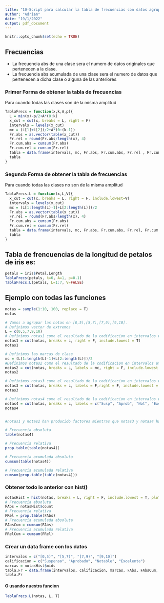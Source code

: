```yaml
---
title: "10-Script para calcular la tabla de frecuencias con datos agrupados"
author: "Adrian"
date: "19/1/2022"
output: pdf_document
---
```


```r
knitr::opts_chunk$set(echo = TRUE)
```

## Frecuencias
- La frecuencia abs de una clase sera el numero de datos originales que pertenecen a la clase.
- La frecuencia abs acumulada de una clase sera el numero de datos que pertenecen a dicha clase o alguna de las anteriores.

### Primer Forma de obtener la tabla de frecuencias
Para cuando todas las clases son de la misma amplitud
```r
TablaFrecs = function(x,k,A,p){
  L = min(x)-p/2+A*(0:k)
  x_cut = cut(x, breaks = L, right = F)
  intervals = levels(x_cut)
  mc = (L[1]+L[2])/2+A*(0:(k-1))
  Fr.abs = as.vector(table(x_cut))
  Fr.rel = round(Fr.abs/length(x), 4)
  Fr.cum.abs = cumsum(Fr.abs)
  Fr.cum.rel = cumsum(Fr.rel)
  tabla = data.frame(intervals, mc, Fr.abs, Fr.cum.abs, Fr.rel , Fr.cum.rel)
  tabla
}
```

### Segunda Forma de obtener la tabla de frecuencias
Para cuando todas las clases no son de la misma amplitud
```r
TablaFrecs.L = function(x,L,V){
  x_cut = cut(x, breaks = L, right = F, include.lowest=V)
  intervals = levels(x_cut)
  mc = (L[1:length(L)-1]+L[2:length(L)])/2
  Fr.abs = as.vector(table(x_cut))
  Fr.rel = round(Fr.abs/length(x), 4)
  Fr.cum.abs = cumsum(Fr.abs)
  Fr.cum.rel = cumsum(Fr.rel)
  tabla = data.frame(intervals, mc, Fr.abs, Fr.cum.abs, Fr.rel, Fr.cum.rel)
  tabla
}
```

## Tabla de frencuencias de la longitud de petalos de iris es:
```r
petals = iris$Petal.Length
TablaFrecs(petals, k=6, A=1, p=0.1)
TablaFrecs.L(petals, L=1:7, V=FALSE)
```


## Ejemplo con todas las funciones
```r
notas = sample(1:10, 100, replace = T)
notas

# Vamos a agrupar las notas en [0,5),[5,7),[7,9),[9,10].
# Definimos vector de extremos
L = c(0,5,7,9,10)
# Definimos notas1 como el resultado de la codificacion en intervalos utilizando como etiquetas los propios intervalos
notas1 = cut(notas, breaks = L, right = F, include.lowest = T)
notas1

# Definimos las marcas de clase
mc = (L[1:length(L)-1]+L[2:length(L)])/2
#Definimos notas2 como el resultado de la codificacion en intervalos utilizando como etiquetas las marcas de clase (marca de clase es la media del intervalo)
notas2 = cut(notas, breaks = L, labels = mc, right = F, include.lowest = T)
notas2

# Definimos notas3 como el resultado de la codificacion en intervalos utilizando como etiquetas la posicion ordenada del intervalo(1,2,3,4)
notas3 = cut(notas, breaks = L, labels = F,right = F, include.lowest = T)
notas3

# Definimos notas4 como el resultado de la codificacion en intervalos utilizando como etiquetas (Susp, Aprob, Not, Exc)
notas4 = cut(notas, breaks = L, labels = c("Susp", "Aprob", "Not", "Exc"),right = F, include.lowest = T)
notas4


#notas1 y notas2 han producido factores mientras que notas3 y notas4 han producido un vector

# Frecuencia absoluta
table(notas4)

# Frecuencia relativa
prop.table(table(notas4))

# Frecuencia acumulada absoluta
cumsum(table(notas4))

# Frecuencia acumulada relativa
cumsum(prop.table(table(notas4)))


```

### Obtener todo lo anterior con hist()
```r
notasHist = hist(notas, breaks = L, right = F, include.lowest = T, plot = F)
# Frecuencia absoluta
FAbs = notasHist$count
# Frecuencia relativa
FRel = prop.table(FAbs)
# Frecuencia acumulada absoluta
FAbsCum = cumsum(FAbs)
# Frecuencia acumulada relativa
FRelCum = cumsum(FRel)
```

### Crear un data frame con los datos
```r
intervalos = c("[0,5)", "[5,7)", "[7,9)", "[9,10]")
calificacion = c("Suspenso", "Aprobado", "Notable", "Excelente")
marcas = notasHist$mids
tabla.Fr = data.frame(intervalos, calificacion, marcas, FAbs, FAbsCum, FRel, FRelCum)
tabla.Fr
```

#### O usando nuestra funcion
```r
TablaFrecs.L(notas, L, T)
```

